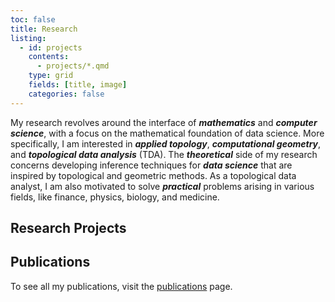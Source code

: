 ```yaml
---
toc: false
title: Research
listing: 
  - id: projects
    contents: 
      - projects/*.qmd 
    type: grid
    fields: [title, image]
    categories: false
---
```


My research revolves around the interface of ***mathematics*** and ***computer science***, with a focus on the mathematical foundation of data science.
More specifically, I am interested in ***applied topology***, ***computational geometry***, and ***topological data analysis*** (TDA). 
The ***theoretical*** side of my research concerns developing inference techniques for ***data science*** that are inspired by topological and geometric methods. As a topological data analyst, I am also motivated to solve ***practical*** problems arising in various fields, like finance, physics, biology, and medicine. 

## Research Projects
:::{#projects}
:::

## Publications
To see all my publications, visit the [publications](publications) page.

